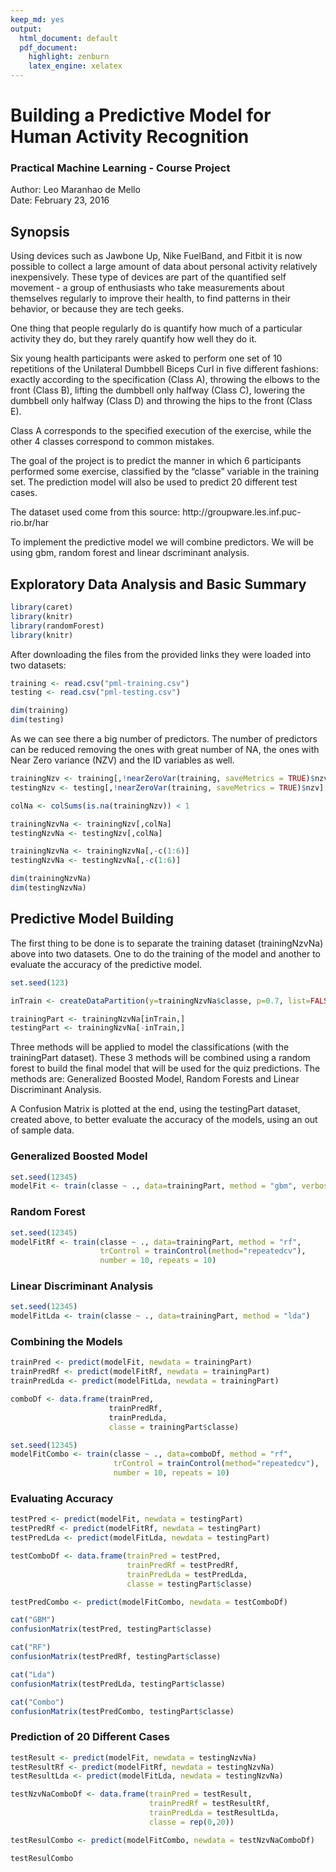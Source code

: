 ---
keep_md: yes
output:
  html_document: default
  pdf_document:
    highlight: zenburn
    latex_engine: xelatex
---

# Building a Predictive Model for Human Activity Recognition

### Practical Machine Learning - Course Project
  
Author: Leo Maranhao de Mello  
Date: February 23, 2016  
  
## Synopsis

Using devices such as Jawbone Up, Nike FuelBand, and Fitbit it is now possible to collect a large amount of data about personal activity relatively inexpensively. These type of devices are part of the quantified self movement - a group of enthusiasts who take measurements about themselves regularly to improve their health, to find patterns in their behavior, or because they are tech geeks. 

One thing that people regularly do is quantify how much of a particular activity they do, but they rarely quantify how well they do it.

Six young health participants were asked to perform one set of 10 repetitions of the Unilateral Dumbbell Biceps Curl in five different fashions: exactly according to the specification (Class A), throwing the elbows to the front (Class B), lifting the dumbbell only halfway (Class C), lowering the dumbbell only halfway (Class D) and throwing the hips to the front (Class E).

Class A corresponds to the specified execution of the exercise, while the other 4 classes correspond to common mistakes. 

The goal of the project is to predict the manner in which 6 participants performed some exercise, classified by the "classe" variable in the training set. The prediction model will also be used to predict 20 different test cases.

The dataset used come from this source: http://groupware.les.inf.puc-rio.br/har 

To implement the predictive model we will combine predictors. We will be using gbm, random forest and linear dscriminant analysis.

## Exploratory Data Analysis and Basic Summary
```{r libraries_load, include=FALSE}
library(caret)
library(knitr)
library(randomForest)
library(knitr)
```

After downloading the files from the provided links they were loaded into two datasets:
```{r data_loading, cache=TRUE}
training <- read.csv("pml-training.csv")
testing <- read.csv("pml-testing.csv")

dim(training)
dim(testing)
```

As we can see there a big number of predictors.  The number of predictors can be reduced removing the ones with great number of NA, the ones with Near Zero variance (NZV) and the ID variables as well.

```{r data_cleaning, cache=TRUE}
trainingNzv <- training[,!nearZeroVar(training, saveMetrics = TRUE)$nzv]
testingNzv <- testing[,!nearZeroVar(training, saveMetrics = TRUE)$nzv]

colNa <- colSums(is.na(trainingNzv)) < 1

trainingNzvNa <- trainingNzv[,colNa]
testingNzvNa <- testingNzv[,colNa]

trainingNzvNa <- trainingNzvNa[,-c(1:6)]
testingNzvNa <- testingNzvNa[,-c(1:6)]

dim(trainingNzvNa)
dim(testingNzvNa)
```

## Predictive Model Building

The first thing to be done is to separate the training dataset (trainingNzvNa) above into two datasets. One to do the training of the model and another to evaluate the accuracy of the predictive model.

```{r data_split, cache=TRUE}
set.seed(123)

inTrain <- createDataPartition(y=trainingNzvNa$classe, p=0.7, list=FALSE)

trainingPart <- trainingNzvNa[inTrain,]
testingPart <- trainingNzvNa[-inTrain,]
```

Three methods will be applied to model the classifications (with the trainingPart dataset). These 3 methods will be combined using a random forest to build the final model that will be used for the quiz predictions. The methods are: Generalized Boosted Model, Random Forests and Linear Discriminant Analysis.

A Confusion Matrix is plotted at the end, using the testingPart dataset, created above, to better evaluate the accuracy of the models, using an out of sample data.

### Generalized Boosted Model

```{r gbm, cache=TRUE}
set.seed(12345)
modelFit <- train(classe ~ ., data=trainingPart, method = "gbm", verbose=FALSE)
```

### Random Forest

```{r rf, cache=TRUE}
set.seed(12345)
modelFitRf <- train(classe ~ ., data=trainingPart, method = "rf", 
                    trControl = trainControl(method="repeatedcv"), 
                    number = 10, repeats = 10)
```

### Linear Discriminant Analysis

```{r lda, cache=TRUE}
set.seed(12345)
modelFitLda <- train(classe ~ ., data=trainingPart, method = "lda")
```

### Combining the Models

```{r combo, cache=TRUE}
trainPred <- predict(modelFit, newdata = trainingPart)
trainPredRf <- predict(modelFitRf, newdata = trainingPart)
trainPredLda <- predict(modelFitLda, newdata = trainingPart)

comboDf <- data.frame(trainPred, 
                      trainPredRf,
                      trainPredLda,
                      classe = trainingPart$classe)

set.seed(12345)
modelFitCombo <- train(classe ~ ., data=comboDf, method = "rf", 
                       trControl = trainControl(method="repeatedcv"), 
                       number = 10, repeats = 10)
```

### Evaluating Accuracy

```{r evaluation, cache=TRUE}
testPred <- predict(modelFit, newdata = testingPart)
testPredRf <- predict(modelFitRf, newdata = testingPart)
testPredLda <- predict(modelFitLda, newdata = testingPart)

testComboDf <- data.frame(trainPred = testPred, 
                          trainPredRf = testPredRf, 
                          trainPredLda = testPredLda,
                          classe = testingPart$classe)

testPredCombo <- predict(modelFitCombo, newdata = testComboDf)

cat("GBM")
confusionMatrix(testPred, testingPart$classe)

cat("RF")
confusionMatrix(testPredRf, testingPart$classe)

cat("Lda")
confusionMatrix(testPredLda, testingPart$classe)

cat("Combo")
confusionMatrix(testPredCombo, testingPart$classe)
```

### Prediction of 20 Different Cases

```{r prediction, cache=TRUE}
testResult <- predict(modelFit, newdata = testingNzvNa)
testResultRf <- predict(modelFitRf, newdata = testingNzvNa)
testResultLda <- predict(modelFitLda, newdata = testingNzvNa)

testNzvNaComboDf <- data.frame(trainPred = testResult, 
                               trainPredRf = testResultRf, 
                               trainPredLda = testResultLda, 
                               classe = rep(0,20))

testResulCombo <- predict(modelFitCombo, newdata = testNzvNaComboDf)

testResulCombo
```
